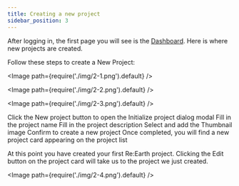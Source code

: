 ```yaml
---
title: Creating a new project
sidebar_position: 3
---
```


After logging in, the first page you will see is the [Dashboard](/user-manual/getting-started/understanding-reearth-ui/Dashboard). Here is where new projects are created.

Follow these steps to create a New Project:

<Image path={require('./img/2-1.png').default} />

<Image path={require('./img/2-2.png').default} />

<Image path={require('./img/2-3.png').default} />

<Order>
  <ListByNumber>
    Click the New project button to open the Initialize project dialog modal
  </ListByNumber>
  <ListByNumber>
    Fill in the project name
  </ListByNumber>
  <ListByNumber>
    Fill in the project description
  </ListByNumber>
  <ListByNumber>
    Select and add the Thumbnail image
  </ListByNumber>
  <ListByNumber>
    Confirm to create a new project
  </ListByNumber>
  <ListByNumber>
    Once completed, you will find a new project card appearing on the project list
  </ListByNumber>
</Order>

At this point you have created your first Re:Earth project. Clicking the Edit button on the project card will take us to the project we just created.

<Image path={require('./img/2-4.png').default} />

